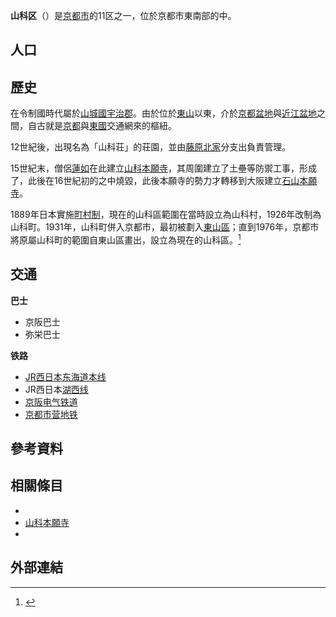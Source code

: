 {{日本區
| 自治體名 =山科區
| 圖像=[[File:Bishamondō_Hondo.JPG|240px]]
| 圖像說明=[[毘沙門堂|毘沙門堂]]寺（毘沙門堂[[門跡|門跡]]寺）
| 區章 = 
| 區長 = 
| 日文原名=山科区
| 平假名 =やましなく
| 羅馬字拼音 =Yamashina-ku
| 都道府縣 = 京都府
| 市 = 京都市
| 支廳 = 
| 編號 =26110-6
| 面積 =28.78
| 邊界未定 = 
| 人口 = {{formatnum:{{自治體人口/京都府|京都市山科区}}}}<ref>{{自治體人口/京都府|source}}</ref>
| 人口密度 = 
| 統計時間 = {{自治體人口/京都府|date}}
| 自治體 =京都市（[[左京區|左京區]]、[[東山區_(日本)|東山區]]、[[伏見區|伏見區]]）<br />'''[[滋賀縣|滋賀縣]]'''：[[大津市|大津市]]|
| 樹 = 
| 花 = 
| 鳥 = 
| 其他象徵物 = 
| 其他象徵 = 
| 郵遞區號 =607-8511
| 所在地=山科区椥辻池尻町14番地の2
| 電話號碼 = 75-592-3050
| 外部連結 = http://www.city.kyoto.lg.jp/yamasina/
| 經度 = 
| 緯度 = 
| 地圖 = Yamashina-ku in Kyoto City.svg
| 註記 =
|}}
'''山科区'''（{{jpn|j=山科区|hg=やましなく|rm=Yamashina ku|f=y}}）是[[京都市|京都市]]的11区之一，位於京都市東南部的{{tsl|ja|山科盆地}}中。

== 人口 ==

{{日本人口統計| location=Yamashina, Kyoto|無人口分布圖=1}}

== 歷史 ==
在令制國時代屬於[[山城國|山城國]][[宇治郡|宇治郡]]。由於位於[[東山_(京都府)|東山]]以東，介於[[京都盆地|京都盆地]]與[[近江盆地|近江盆地]]之間，自古就是[[京都|京都]]與[[東國|東國]]交通網來的樞紐。

12世紀後，出現名為「山科荘」的荘園，並由[[藤原北家|藤原北家]]分支出{{tsl|ja|山科家}}負責管理。

15世紀末，僧侶[[蓮如|蓮如]]在此建立[[山科本願寺|山科本願寺]]，其周圍建立了土壘等防禦工事，形成了{{Tsl|ja|寺内町}}，此後在16世紀初的{{tsl|ja|山科本願寺の戦い|山科本願寺之戰}}之中燒毀，此後本願寺的勢力才轉移到大阪建立[[石山本願寺|石山本願寺]]。

1889年日本實施[[町村制|町村制]]，現在的山科區範圍在當時設立為山科村，1926年改制為山科町。1931年，山科町併入京都市，最初被劃入[[東山區_(日本)|東山區]]；直到1976年，京都市將原屬山科町的範圍自東山區畫出，設立為現在的山科區。<ref>{{Cite web| url=http://www.city.kyoto.lg.jp/yamasina/page/0000013271.html| title=山科区のプロフィール変遷| publisher=京都市山科區公所| date=2011-06-22| language=ja| accessdate=2017-06-06| archive-date=2016-03-28| archive-url=https://web.archive.org/web/20160328211757/http://www.city.kyoto.lg.jp/yamasina/page/0000013271.html| dead-url=no}}</ref>

==交通==
'''巴士'''
*京阪巴士
*弥栄巴士　
'''铁路'''
*[[JR西日本|JR西日本]][[东海道本线|东海道本线]]
*JR西日本[[湖西线|湖西线]]
*[[京阪电气铁道|京阪电气铁道]]
*[[京都市营地铁|京都市营地铁]]

== 參考資料 ==
{{reflist}}

== 相關條目 ==
* {{tsl|ja|山科盆地}}
* [[山科本願寺|山科本願寺]]
* {{Tsl|ja|山科本願寺の戦い|山科本願寺之戰}}

== 外部連結 ==
{{commonscat|Yamashina-ku, Kyoto}}

{{京都府}}
{{Authority control}}